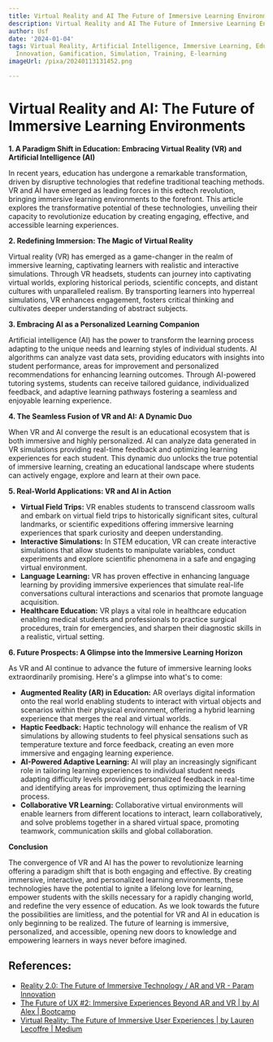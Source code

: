 ```yaml
---
title: Virtual Reality and AI The Future of Immersive Learning Environments
description: Virtual Reality and AI The Future of Immersive Learning Environments
author: Usf
date: '2024-01-04'
tags: Virtual Reality, Artificial Intelligence, Immersive Learning, Education, Technology,
  Innovation, Gamification, Simulation, Training, E-learning
imageUrl: /pixa/20240113131452.png

---
```

# Virtual Reality and AI: The Future of Immersive Learning  Environments

**1. A Paradigm Shift in Education: Embracing Virtual Reality (VR) and Artificial Intelligence (AI)**

In recent years, education has undergone a  remarkable transformation, driven by disruptive technologies that redefine traditional teaching  methods. VR and AI have emerged  as leading forces in  this edtech revolution, bringing immersive  learning environments to the forefront. This article explores the  transformative potential of these technologies, unveiling their capacity to revolutionize education by creating engaging, effective, and accessible learning  experiences.

**2. Redefining Immersion: The Magic of Virtual Reality**

Virtual  reality (VR) has  emerged as a  game-changer in the realm of immersive learning, captivating learners with realistic and interactive simulations. Through VR  headsets, students can journey into captivating virtual worlds, exploring  historical periods, scientific concepts, and distant cultures with unparalleled realism. By transporting learners into hyperreal simulations, VR  enhances engagement, fosters critical  thinking and cultivates deeper  understanding of abstract subjects.

**3. Embracing AI as a Personalized Learning Companion**

Artificial intelligence (AI) has the power to transform the learning process adapting to  the unique needs and learning styles  of individual students. AI algorithms can analyze vast data sets, providing educators with insights into student performance,  areas for improvement and personalized recommendations for enhancing learning outcomes.  Through AI-powered tutoring systems, students can receive tailored guidance, individualized feedback, and adaptive learning pathways  fostering a seamless and enjoyable learning experience.

**4. The Seamless Fusion of VR and  AI: A Dynamic Duo**

When VR  and AI converge the  result is an educational ecosystem that is both immersive and highly personalized. AI can analyze data generated in VR  simulations providing real-time feedback and optimizing learning experiences for each student. This dynamic duo  unlocks the true potential of immersive learning, creating an educational  landscape where students can  actively engage, explore and learn at their own pace.

**5.  Real-World Applications: VR and AI in Action**

* **Virtual Field Trips:** VR enables students to transcend classroom walls and embark on virtual field  trips to historically significant sites, cultural landmarks, or scientific expeditions offering immersive  learning experiences  that spark curiosity and deepen understanding.
*  **Interactive Simulations:** In  STEM education, VR can  create  interactive simulations that allow students to manipulate variables,  conduct experiments and explore scientific  phenomena in a safe and engaging  virtual environment.
* **Language  Learning:** VR has proven effective in enhancing language learning by providing immersive experiences that simulate real-life conversations cultural  interactions  and  scenarios that promote language acquisition.
* **Healthcare Education:** VR plays a vital role in healthcare education enabling medical students and professionals to practice surgical procedures, train for emergencies, and sharpen their  diagnostic skills in a realistic, virtual  setting.

**6. Future Prospects: A Glimpse into the Immersive Learning Horizon**

As VR and AI continue to advance the future of immersive learning looks extraordinarily promising. Here's  a glimpse into what's  to  come:

* **Augmented Reality (AR) in Education:** AR overlays digital information onto the  real world enabling students to interact with  virtual objects and scenarios within their physical environment, offering a hybrid learning  experience that merges the real and virtual worlds.
* **Haptic Feedback:** Haptic technology  will enhance the realism of VR simulations by allowing students to feel physical sensations such as temperature  texture and force feedback, creating an even  more immersive and engaging learning experience.
* **AI-Powered Adaptive Learning:** AI will play an increasingly significant role in tailoring learning experiences to individual student needs adapting  difficulty  levels  providing personalized feedback in real-time and identifying areas for improvement, thus optimizing the learning process.
* **Collaborative VR Learning:** Collaborative virtual environments will enable learners from different locations  to interact,  learn collaboratively, and solve problems together in a shared  virtual space, promoting teamwork, communication skills and global collaboration.

**Conclusion**

The convergence of VR and AI has the  power to revolutionize learning offering a  paradigm shift that is both engaging and effective. By  creating immersive, interactive, and personalized learning environments,  these technologies have the potential to ignite a lifelong love for learning, empower students with the  skills necessary for a rapidly  changing world, and redefine the very essence of education. As we look towards the future the possibilities are limitless,  and the potential for VR and AI in  education is only beginning to be realized. The future of learning is immersive, personalized, and accessible, opening new doors  to knowledge and empowering learners in ways never before imagined.

## References:
- [Reality 2.0: The Future of Immersive Technology / AR and VR - Param Innovation](https://paraminnovation.org/2023/02/19/reality-2-0-the-future-of-immersive-technology-ar-and-vr/)
- [The Future of UX #2: Immersive Experiences Beyond AR and VR | by AI Alex | Bootcamp](https://bootcamp.uxdesign.cc/the-future-of-ux-2-immersive-experiences-beyond-ar-and-vr-69b26137d5ea)
- [Virtual Reality: The Future of Immersive User Experiences | by Lauren Lecoffre | Medium](https://medium.com/@laurenlecoffre/virtual-reality-the-future-of-immersive-user-experiences-7df0e622cc6f)
